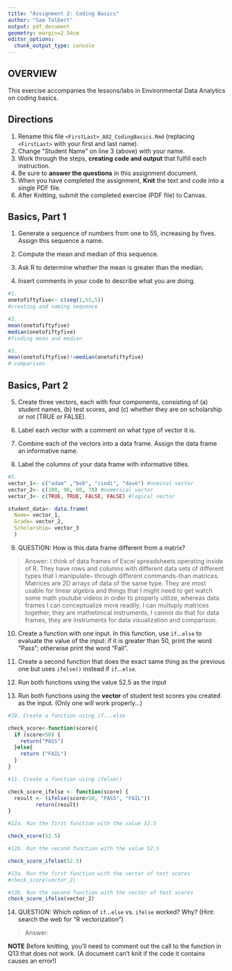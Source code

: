 ```yaml
---
title: "Assignment 2: Coding Basics"
author: "Sam Tolbert"
output: pdf_document
geometry: margin=2.54cm
editor_options: 
  chunk_output_type: console
---
```


## OVERVIEW

This exercise accompanies the lessons/labs in Environmental Data Analytics on coding basics.

## Directions

1.  Rename this file `<FirstLast>_A02_CodingBasics.Rmd` (replacing `<FirstLast>` with your first and last name).
2.  Change "Student Name" on line 3 (above) with your name.
3.  Work through the steps, **creating code and output** that fulfill each instruction.
4.  Be sure to **answer the questions** in this assignment document.
5.  When you have completed the assignment, **Knit** the text and code into a single PDF file.
6.  After Knitting, submit the completed exercise (PDF file) to Canvas.

## Basics, Part 1

1.  Generate a sequence of numbers from one to 55, increasing by fives. Assign this sequence a name.

2.  Compute the mean and median of this sequence.

3.  Ask R to determine whether the mean is greater than the median.

4.  Insert comments in your code to describe what you are doing.

```r
#1. 
onetofiftyfive<- c(seq(1,55,5)) 
#creating and naming sequence

#2. 
mean(onetofiftyfive)
median(onetofiftyfive) 
#finding mean and median

#3. 
mean(onetofiftyfive)!=median(onetofiftyfive) 
# comparison
```

## Basics, Part 2

5.  Create three vectors, each with four components, consisting of (a) student names, (b) test scores, and (c) whether they are on scholarship or not (TRUE or FALSE).


6.  Label each vector with a comment on what type of vector it is.

7.  Combine each of the vectors into a data frame. Assign the data frame an informative name.

8.  Label the columns of your data frame with informative titles.

```r
#5.
vector_1<- c("adam" ,"bob", "cindi", "dave") #nominal vector
vector_2<- c(100, 90, 80, 70) #numerical vector
vector_3<- c(TRUE, TRUE, FALSE, FALSE) #logical vector

student_data<- data.frame(
  Name= vector_1,
  Grade= vector_2,
  Scholarship= vector_3
  )

```

9.  QUESTION: How is this data frame different from a matrix?

> Answer: I think of data frames of Excel spreadsheets operating inside of R. They have rows and columns with different data sets of different types that I manipulate-- through different commands-than matrices. Matrices are 2D arrays of data of the same type. They are most usable for linear algebra and things that I might need to get watch some math youtube videos in order to properly utilize, whereas data frames I can conceptualize more readily. I can multuply matrices together, they are mathetimcal instruments, I cannot do that for data frames, they are instruments for data visualization and comparison. 

10. Create a function with one input. In this function, use `if`...`else` to evaluate the value of the input: if it is greater than 50, print the word "Pass"; otherwise print the word "Fail". 

11. Create a second function that does the exact same thing as the previous one but uses `ifelse()` instead if `if`...`else `. 

12. Run both functions using the value 52.5 as the input

13. Run both functions using the **vector** of student test scores you created as the input. (Only one will work properly...)

```r
#10. Create a function using if...else

check_score<-function(score){
  if (score>50) {
    return("PASS")
  }else{
    return ("FAIL")
  }
}

#11. Create a function using ifelse()

check_score_ifelse <- function(score) {
  result <- (ifelse(score>50, "PASS", "FAIL"))
         return(result)
}

#12a. Run the first function with the value 52.5

check_score(52.5)

#12b. Run the second function with the value 52.5

check_score_ifelse(52.5)

#13a. Run the first function with the vector of test scores
#check_score(vector_2)

#13b. Run the second function with the vector of test scores
check_score_ifelse(vector_2)
```

14. QUESTION: Which option of `if`...`else` vs. `ifelse` worked? Why? (Hint: search the web for "R vectorization")


> Answer:


**NOTE** Before knitting, you'll need to comment out the call to the function in Q13 that does not work. (A document can't knit if the code it contains causes an error!)